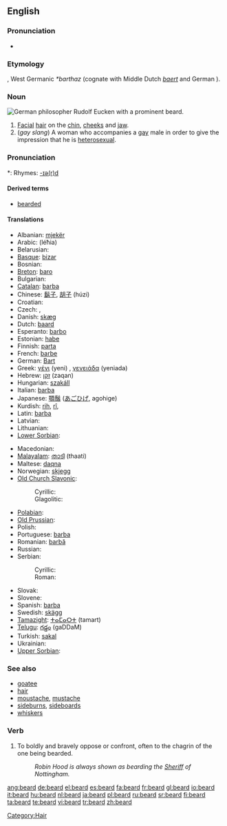 ==English==

===Pronunciation===
* {{audio|en-us-beard.ogg|Audio (US)}}

===Etymology===
{{OE.}}, West Germanic ''*barthaz'' (cognate with Middle Dutch ''[[baert]]'' and German {{term|Bart|lang=de}}).

===Noun===
{{wikipedia}}
[[Image:Eucken-im-Alter.png|thumb|right|German philosopher Rudolf Eucken with a prominent beard.]]
{{en-noun}}

# [[Facial]] [[hair]] on the [[chin]], [[cheeks]] and [[jaw]].
# (''gay slang'') A woman who accompanies a [[gay]] male in order to give the impression that he is [[heterosexual]].

===Pronunciation===
{{IPA|/bɪəd/, /bɪrd/}}
*: Rhymes: [[Rhymes:English:-ɪə(r)d|-ɪə(r)d]]

====Derived terms====
{{rfc-level|Derived terms at L4+ not in L3 POS section}}
* [[bearded]]

====Translations====
{{trans-top|facial hair}}
* Albanian: [[mjekër]]
* Arabic: {{ARchar|[[لحية|لِحْيَة]]}} (léħia) {{f}}
* Belarusian: {{t|be|барада|f}}
* [[Basque]]: [[bizar]]
* Bosnian: {{t|bs|brada|f}}
* [[Breton]]: [[baro]] {{m}}
* Bulgarian: {{t|bg|брада|f}}
* [[Catalan]]: [[barba]] {{f}}
* Chinese: [[鬍子]], [[胡子]] (húzi)
* Croatian: {{t|hr|brada|f}}
* Czech: {{t|cs|brada|f}}, {{t|cs|vous|m}}
* Danish: [[skæg]] {{n}}
* Dutch: [[baard]] {{m}}
* Esperanto: [[barbo]]
* Estonian: [[habe#Estonian|habe]]
* Finnish: [[parta#Finnish|parta]]
* French: [[barbe]] {{f}}
* German: [[Bart#German|Bart]] {{m}}
* Greek: [[γένι]] (yeni) {{n}}, [[γενειάδα]] (yeniada) {{f}}
* Hebrew: [[זקן]] (zaqan) {{m}}
* Hungarian: [[szakáll]]
* Italian: [[barba#Italian|barba]] {{f}}
* Japanese: [[顎鬚]] ([[あごひげ]], agohige)
* Kurdish: [[rih]], [[rî]], {{KUchar|[[ڕیش]]}}
* Latin: [[barba]]
* Latvian: {{t|lv|bārda|f}}
* Lithuanian: {{t|lt|barzda|f}}
* [[Lower Sorbian]]: {{t|dsb|borda|f}}
{{trans-mid}}
* Macedonian: {{t|mk|брада|tr=brada|f}}
* [[Malayalam]]: [[താടി]] (thaati)
* Maltese: [[daqna]] {{f}}
* Norwegian: [[skjegg]] {{n}}
* [[Old Church Slavonic]]:
*: Cyrillic: {{t|cu|sc=Cyrl|брада|tr=brada|f}}
*: Glagolitic: {{t|cu|sc=Glag|ⰁⰓⰀⰄⰀ|tr=brada|f}}
* [[Polabian]]: {{t|pox|brödă|f}}
* [[Old Prussian]]: {{t|prg|bordus}}
* Polish: {{t|pl|broda|f}}
* Portuguese: [[barba]] {{f}}
* Romanian: [[barbă]] {{f}}
* Russian: {{t|ru|борода|tr=borodá|f}}
* Serbian:
*: Cyrillic: {{t|sr|брада|f}}
*: Roman: {{t|sr|brada|f}}
* Slovak: {{t|sk|brada|f}}
* Slovene: {{t|sl|brada|f}}
* Spanish: [[barba#Spanish|barba]] {{f}}
* Swedish: [[skägg]] {{n}}
* [[Tamazight]]: [[ⵜⴰⵎⴰⵔⵜ]] (tamart) {{f}}
* [[Telugu]]: [[గడ్డం]] (gaDDaM)
* Turkish: [[sakal]]
* Ukrainian: {{t|uk|борода|f}}
* [[Upper Sorbian]]: {{t|hsb|borda|f}}
{{trans-bottom}}

{{trans-top|woman accompanying a gay male}}
{{trans-mid}}
{{trans-bottom}}

===See also===
* [[goatee]]
* [[hair]]
* [[moustache]], [[mustache]]
* [[sideburns]], [[sideboards]]
* [[whiskers]]

===Verb===
{{en-verb}}

# To boldly and bravely oppose or confront, often to the chagrin of the one being bearded.
#: ''Robin Hood is always shown as bearding the [[sheriff|Sheriff]] of Nottingham.''

[[Category:Hair]]

[[ang:beard]]
[[de:beard]]
[[el:beard]]
[[es:beard]]
[[fa:beard]]
[[fr:beard]]
[[gl:beard]]
[[io:beard]]
[[it:beard]]
[[hu:beard]]
[[nl:beard]]
[[ja:beard]]
[[pl:beard]]
[[ru:beard]]
[[sr:beard]]
[[fi:beard]]
[[ta:beard]]
[[te:beard]]
[[vi:beard]]
[[tr:beard]]
[[zh:beard]]